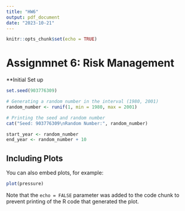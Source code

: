 ---
title: "HW6"
output: pdf_document
date: "2023-10-21"
---

```{r setup, include=FALSE}
knitr::opts_chunk$set(echo = TRUE)
```

# Assignmnet 6: Risk Management

**Initial Set up 
```{r cars}
set.seed(903776309)

# Generating a random number in the interval (1980, 2001)
random_number <- runif(1, min = 1980, max = 2001)

# Printing the seed and random number
cat("Seed: 903776309\nRandom Number:", random_number)

start_year <- random_number
end_year <- random_number + 10

```

## Including Plots

You can also embed plots, for example:

```{r pressure, echo=FALSE}
plot(pressure)
```

Note that the `echo = FALSE` parameter was added to the code chunk to prevent printing of the R code that generated the plot.
